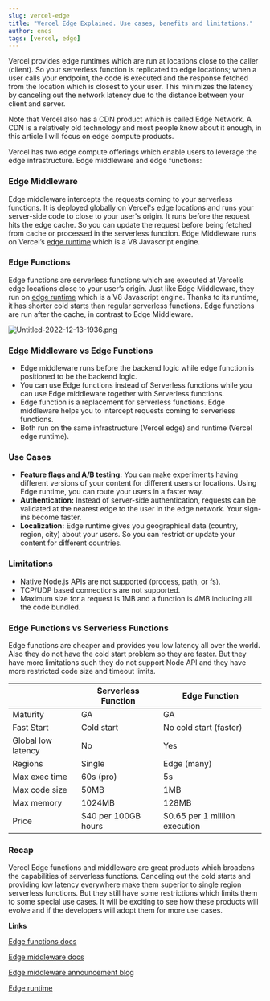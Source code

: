 ```yaml
---
slug: vercel-edge
title: "Vercel Edge Explained. Use cases, benefits and limitations."
author: enes
tags: [vercel, edge]
---
```


Vercel provides edge runtimes which are run at locations close to the caller (client). So your serverless function is replicated to edge locations; when a user calls your endpoint, the code is executed and the response fetched from the location which is closest to your user. This minimizes the latency by canceling out the network latency due to the distance between your client and server.

Note that Vercel also has a CDN product which is called Edge Network. A CDN is a relatively old technology and most people know about it enough, in this article I will focus on edge compute products.

Vercel has two edge compute offerings which enable users to leverage the edge infrastructure. Edge middleware and edge functions:

### Edge Middleware

Edge middleware intercepts the requests coming to your serverless functions. It is deployed globally on Vercel's [](https://vercel.com/docs/concepts/edge-network/overview)edge locations and runs your server-side code to close to your user's origin. It runs before the request hits the edge cache. So you can update the request before being fetched from cache or processed in the serverless function. Edge Middleware runs on Vercel’s [edge runtime](https://edge-runtime.vercel.sh/packages/runtime) which is a V8 Javascript engine.

### Edge Functions

Edge functions are serverless functions which are executed at Vercel’s edge locations close to your user’s origin. Just like Edge Middleware, they run on [edge runtime](https://edge-runtime.vercel.sh/packages/runtime) which is a V8 Javascript engine. Thanks to its runtime, it has shorter cold starts than regular serverless functions. Edge functions are run after the cache, in contrast to Edge Middleware.

![Untitled-2022-12-13-1936.png](/blog/vercel-edge/vercel-edge.png)

### Edge Middleware vs Edge Functions

- Edge middleware runs before the backend logic while edge function is positioned to be the backend logic.
- You can use Edge functions instead of Serverless functions while you can use Edge middleware together with Serverless functions.
- Edge function is a replacement for serverless functions. Edge middleware helps you to intercept requests coming to serverless functions.
- Both run on the same infrastructure (Vercel edge) and runtime (Vercel edge runtime).

### Use Cases

- **Feature flags and A/B testing:** You can make experiments having different versions of your content for different users or locations. Using Edge runtime, you can route your users in a faster way.
- **Authentication:** Instead of server-side authentication, requests can be validated at the nearest edge to the user in the edge network. Your sign-ins become faster.
- **Localization:** Edge runtime gives you geographical data (country, region, city) about your users. So you can restrict or update your content for different countries.

### Limitations

- Native Node.js APIs are not supported (process, path, or fs).
- TCP/UDP based connections are not supported.
- Maximum size for a request is 1MB and a function is 4MB including all the code bundled.

### Edge Functions vs Serverless Functions

Edge functions are cheaper and provides you low latency all over the world. Also they do not have the cold start problem so they are faster. But they have more limitations such they do not support Node API and they have more restricted code size and timeout limits.

|                    | Serverless Function | Edge Function                 |
| ------------------ | ------------------- | ----------------------------- |
| Maturity           | GA                  | GA                            |
| Fast Start         | Cold start          | No cold start (faster)        |
| Global low latency | No                  | Yes                           |
| Regions            | Single              | Edge (many)                   |
| Max exec time      | 60s (pro)           | 5s                            |
| Max code size      | 50MB                | 1MB                           |
| Max memory         | 1024MB              | 128MB                         |
| Price              | $40 per 100GB hours | $0.65 per 1 million execution |

### Recap

Vercel Edge functions and middleware are great products which broadens the capabilities of serverless functions. Canceling out the cold starts and providing low latency everywhere make them superior to single region serverless functions. But they still have some restrictions which limits them to some special use cases. It will be exciting to see how these products will evolve and if the developers will adopt them for more use cases.

**Links**

[Edge functions docs](https://vercel.com/docs/concepts/functions/edge-functions)

[Edge middleware docs](https://vercel.com/docs/concepts/functions/edge-middleware)

[Edge middleware announcement blog](https://vercel.com/blog/vercel-edge-middleware-dynamic-at-the-speed-of-static)

[Edge runtime](https://edge-runtime.vercel.sh/)

